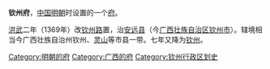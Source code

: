 '''钦州府'''，[[中国|中国]][[明朝|明朝]]时设置的一个[[府_(行政区划)|府]]。

[[洪武|洪武]]二年（1369年）改[[钦州路|钦州路]]置，治[[安远县|安远县]]（今[[广西壮族自治区|广西壮族自治区]][[钦州市|钦州市]]）。辖境相当今广西壮族自治州钦州、[[灵山县|灵山]]等市县一带。七年又降为[[钦州_(古代)|钦州]]。 

{{明朝行政区划小作品}}
{{DEFAULTSORT:Q}}
[[Category:明朝的府|Category:明朝的府]]
[[Category:广西的府|Category:广西的府]]
[[Category:钦州行政区划史|Category:钦州行政区划史]]